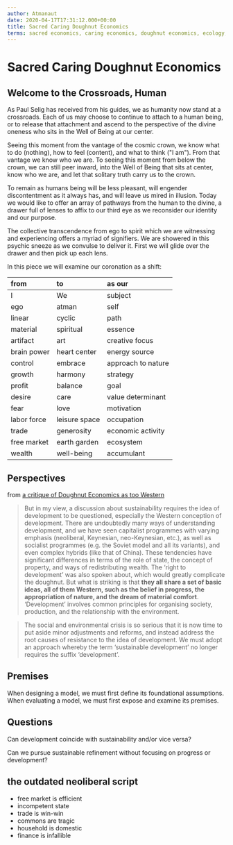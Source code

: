 ```yaml
---
author: Atmanaut
date: 2020-04-17T17:31:12.000+00:00
title: Sacred Caring Doughnut Economics
terms: sacred economics, caring economics, doughnut economics, ecology, climate change, self-inquiry, riane eisler, charles eisenstein, kate raworth, drafting, economics, ecology
---
```


# Sacred Caring Doughnut Economics

## Welcome to the Crossroads, Human

As Paul Selig has received from his guides, we as humanity now stand at a crossroads. Each of us may choose to continue to attach to a human being, or to release that attachment and ascend to the perspective of the divine oneness who sits in the Well of Being at our center.

<!--more-->

Seeing this moment from the vantage of the cosmic crown, we know what to do (nothing), how to feel (content), and what to think ("I am"). From that vantage we know who we are. To seeing this moment from below the crown, we can still peer inward, into the Well of Being that sits at center, know who we are, and let that solitary truth carry us to the crown.

To remain as humans being will be less pleasant, will engender discontentment as it always has, and will leave us mired in illusion. Today we would like to offer an array of pathways from the human to the divine, a drawer full of lenses to affix to our third eye as we reconsider our identity and our purpose.

The collective transcendence from ego to spirit which we are witnessing and experiencing offers a myriad of signifiers. We are showered in this psychic sneeze as we convulse to deliver it. First we will glide over the drawer and then pick up each lens.

In this piece we will examine our coronation as a shift:

| from        | to            | as our             |
| :---------- | :------------ | :----------------- |
| I           | We            | subject            |
| ego         | atman         | self               |
| linear      | cyclic        | path               |
| material    | spiritual     | essence            |
| artifact    | art           | creative focus     |
| brain power | heart center  | energy source      |
| control     | embrace       | approach to nature |
| growth      | harmony       | strategy           |
| profit      | balance       | goal               |
| desire      | care          | value determinant  |
| fear        | love          | motivation         |
| labor force | leisure space | occupation         |
| trade       | generosity    | economic activity  |
| free market | earth garden  | ecosystem          |
| wealth      | well-being    | accumulant         |

## Perspectives

from [a critique of Doughnut Economics as too Western](https://views-voices.oxfam.org.uk/2012/02/is-doughnut-economics-too-western/ 'Is doughnut economics too Western? Critique from Latin American environmentalist, Eduardo Gudynas')

> But in my view, a discussion about sustainability requires the idea of development to be questioned, especially the Western conception of development. There are undoubtedly many ways of understanding development, and we have seen capitalist programmes with varying emphasis (neoliberal, Keynesian, neo-Keynesian, etc.), as well as socialist programmes (e.g. the Soviet model and all its variants), and even complex hybrids (like that of China). These tendencies have significant differences in terms of the role of state, the concept of property, and ways of redistributing wealth. The ‘right to development’ was also spoken about, which would greatly complicate the doughnut. But what is striking is that **they all share a set of basic ideas, all of them Western, such as the belief in progress, the appropriation of nature, and the dream of material comfort**. ‘Development’ involves common principles for organising society, production, and the relationship with the environment.

> The social and environmental crisis is so serious that it is now time to put aside minor adjustments and reforms, and instead address the root causes of resistance to the idea of development. We must adopt an approach whereby the term ‘sustainable development’ no longer requires the suffix ‘development’.

## Premises

When designing a model, we must first define its foundational assumptions. When evaluating a model, we must first expose and examine its premises.

## Questions

Can development coincide with sustainability and/or vice versa?

Can we pursue sustainable refinement without focusing on progress or development?

## the outdated neoliberal script

- free market is efficient
- incompetent state
- trade is win-win
- commons are tragic
- household is domestic
- finance is infallible
